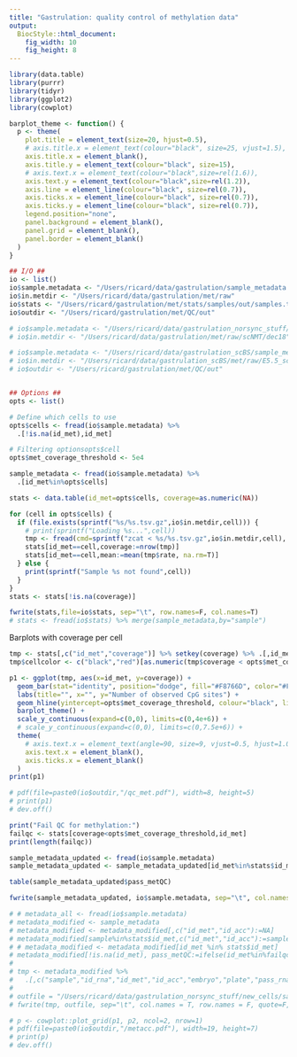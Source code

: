 ```yaml
---
title: "Gastrulation: quality control of methylation data"
output: 
  BiocStyle::html_document: 
    fig_width: 10
    fig_height: 8
---
```


```r
library(data.table)
library(purrr)
library(tidyr)
library(ggplot2)
library(cowplot)
```


```r
barplot_theme <- function() {
  p <- theme(
    plot.title = element_text(size=20, hjust=0.5),
    # axis.title.x = element_text(colour="black", size=25, vjust=1.5),
    axis.title.x = element_blank(),
    axis.title.y = element_text(colour="black", size=15),
    # axis.text.x = element_text(colour="black",size=rel(1.6)),
    axis.text.y = element_text(colour="black",size=rel(1.2)),
    axis.line = element_line(colour="black", size=rel(0.7)),
    axis.ticks.x = element_line(colour="black", size=rel(0.7)),
    axis.ticks.y = element_line(colour="black", size=rel(0.7)),
    legend.position="none",
    panel.background = element_blank(),
    panel.grid = element_blank(),
    panel.border = element_blank()
  )
}
```

```r

## I/O ##
io <- list()
io$sample.metadata <- "/Users/ricard/data/gastrulation/sample_metadata.txt"
io$in.metdir <- "/Users/ricard/data/gastrulation/met/raw"
io$stats <- "/Users/ricard/gastrulation/met/stats/samples/out/samples.txt"
io$outdir <- "/Users/ricard/gastrulation/met/QC/out"

# io$sample.metadata <- "/Users/ricard/data/gastrulation_norsync_stuff/new_cells/sample_metadata_PS_VE_dec18_filt_annotated_2.txt"
# io$in.metdir <- "/Users/ricard/data/gastrulation/met/raw/scNMT/dec18"

# io$sample.metadata <- "/Users/ricard/data/gastrulation_scBS/sample_metadata.txt"
# io$in.metdir <- "/Users/ricard/data/gastrulation_scBS/met/raw/E5.5_scBS"
# io$outdir <- "/Users/ricard/gastrulation/met/QC/out"


## Options ##
opts <- list()

# Define which cells to use
opts$cells <- fread(io$sample.metadata) %>% 
  .[!is.na(id_met),id_met]

# Filtering optionsopts$cell
opts$met_coverage_threshold <- 5e4
```

<!-- Load sample metadata -->
```r
sample_metadata <- fread(io$sample.metadata) %>% 
  .[id_met%in%opts$cells]
```

<!-- Load methylation data and calculate QC statistics per sample -->
```r
stats <- data.table(id_met=opts$cells, coverage=as.numeric(NA))

for (cell in opts$cells) {
  if (file.exists(sprintf("%s/%s.tsv.gz",io$in.metdir,cell))) {
    # print(sprintf("Loading %s...",cell))
    tmp <- fread(cmd=sprintf("zcat < %s/%s.tsv.gz",io$in.metdir,cell), sep="\t", verbose=F, showProgress=F) %>% .[,c(1,2,5)] %>% setnames(c("chr","pos","rate"))
    stats[id_met==cell,coverage:=nrow(tmp)]
    stats[id_met==cell,mean:=mean(tmp$rate, na.rm=T)]
  } else {
    print(sprintf("Sample %s not found",cell))
  }
}
stats <- stats[!is.na(coverage)]
```

<!-- Load statistics -->
```r
fwrite(stats,file=io$stats, sep="\t", row.names=F, col.names=T)
# stats <- fread(io$stats) %>% merge(sample_metadata,by="sample")
```

<!-- Plot QC statistics -->

Barplots with coverage per cell
```r
tmp <- stats[,c("id_met","coverage")] %>% setkey(coverage) %>% .[,id_met:=factor(id_met,levels=id_met)]
tmp$cellcolor <- c("black","red")[as.numeric(tmp$coverage < opts$met_coverage_threshold)+1]

p1 <- ggplot(tmp, aes(x=id_met, y=coverage)) +
  geom_bar(stat="identity", position="dodge", fill="#F8766D", color="#F8766D") +
  labs(title="", x="", y="Number of observed CpG sites") +
  geom_hline(yintercept=opts$met_coverage_threshold, colour="black", linetype="dashed") +
  barplot_theme() +
  scale_y_continuous(expand=c(0,0), limits=c(0,4e+6)) +
  # scale_y_continuous(expand=c(0,0), limits=c(0,7.5e+6)) +
  theme(
    # axis.text.x = element_text(angle=90, size=9, vjust=0.5, hjust=1.0, color=tmp$cellcolor)
    axis.text.x = element_blank(),
    axis.ticks.x = element_blank()
  )
print(p1)

# pdf(file=paste0(io$outdir,"/qc_met.pdf"), width=8, height=5)
# print(p1)
# dev.off()
```


```r
print("Fail QC for methylation:")
failqc <- stats[coverage<opts$met_coverage_threshold,id_met]
print(length(failqc))
```


<!-- Update sample metadata -->
```r
sample_metadata_updated <- fread(io$sample.metadata)
sample_metadata_updated <- sample_metadata_updated[id_met%in%stats$id_met, pass_metQC:=ifelse(id_met%in%failqc,F,T)]

table(sample_metadata_updated$pass_metQC)

fwrite(sample_metadata_updated, io$sample.metadata, sep="\t", col.names=T, row.names=F, quote=F, na="NA")
```

```r
# # metadata_all <- fread(io$sample.metadata)
# metadata_modified <- sample_metadata
# metadata_modified <- metadata_modified[,c("id_met","id_acc"):=NA]
# metadata_modified[sample%in%stats$id_met,c("id_met","id_acc"):=sample] %>% .[,c("pass_metQC","pass_accQC"):=list(NA)]
# # metadata_modified <- metadata_modified[id_met %in% stats$id_met]
# metadata_modified[!is.na(id_met), pass_metQC:=ifelse(id_met%in%failqc,"FALSE","TRUE")]
# 
# tmp <- metadata_modified %>% 
#   .[,c("sample","id_rna","id_met","id_acc","embryo","plate","pass_rnaQC","pass_metQC","pass_accQC","lineage")]
# 
# outfile = "/Users/ricard/data/gastrulation_norsync_stuff/new_cells/sample_metadata_PS_VE_dec18_filt_annotated_2.txt"
# fwrite(tmp, outfile, sep="\t", col.names = T, row.names = F, quote=F, na="NA")
```

<!-- Save results -->
```r
# p <- cowplot::plot_grid(p1, p2, ncol=2, nrow=1)
# pdf(file=paste0(io$outdir,"/metacc.pdf"), width=19, height=7)
# print(p)
# dev.off()
```


